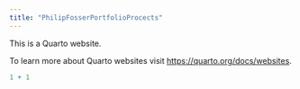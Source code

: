 ```yaml
---
title: "PhilipFosserPortfolioProcects"
---
```


This is a Quarto website.

To learn more about Quarto websites visit <https://quarto.org/docs/websites>.

```r
1 + 1
```
